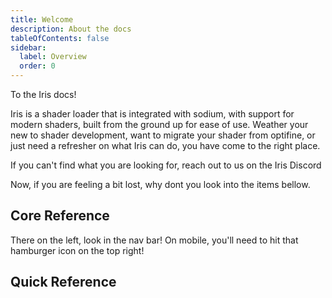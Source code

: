 ```yaml
---
title: Welcome
description: About the docs
tableOfContents: false
sidebar:
  label: Overview
  order: 0
---
```



To the Iris docs!

Iris is a shader loader that is integrated with sodium, with support for modern shaders, built from the ground up for ease of use. Weather your new to shader development, want to migrate your shader from optifine, or just need a refresher on what Iris can do, you have come to the right place. 

If you can't find what you are looking for, reach out to us on the Iris Discord

Now, if you are feeling a bit lost, why dont you look into the items bellow.

## Core Reference

There on the left, look in the nav bar! On mobile, you'll need to hit that hamburger icon on the top right!

## Quick Reference
<LinkCard
  title="Distant Horizons"
  description="How to support Distant Horizons in your shader."
  href="/reference/mod/dh/dh_overview/"
/>
<LinkCard
  title="Feature Flags"
  description="Query the activation state of certain features."
  href="/reference/shadersproperties/flags"
/>
